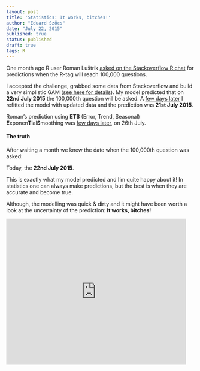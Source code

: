 ```yaml
---
layout: post
title: 'Statistics: It works, bitches!'
author: "Eduard Szöcs"
date: "July 22, 2015"
published: true
status: published
draft: true
tags: R
---
```



One month ago R user Roman Luštrik [asked on the Stackoverflow R chat](http://chat.stackoverflow.com/transcript/message/24020860#24020860) for predictions when the R-tag will reach 100,000 questions.

I accepted the challenge, grabbed some data from Stackoverflow and build a very simplistic GAM ([see here for details](http://rpubs.com/edisz/89600)).
My model predicted that on **22nd July 2015** the 100,000th question will be asked.
A [few days later](http://chat.stackoverflow.com/transcript/106?m=24158386#24158386) I refitted the model with updated data and the prediction was **21st July 2015**.

<!--more-->

Roman's prediction using **ETS** (Error, Trend, Seasonal) **E**xponen**T**ial**S**moothing was [few days later](http://rpubs.com/RomanL/89598), on 26th July.




#### The truth 

After waiting a month we knew the date when the 100,000th question was asked:

Today, the **22nd July 2015**.

This is exactly what my model predicted and I'm quite happy about it!
In statistics one can always make predictions, but the best is when they are accurate and become true.

Although, the modelling was quick & dirty and it might have been worth a look at the uncertainty of the prediction: **It works, bitches!**


<iframe  title="YouTube video player" width="480" height="390" src="http://www.youtube.com/v/rj3rAJUVrGQ?html5=1" frameborder="0" allowfullscreen></iframe>
